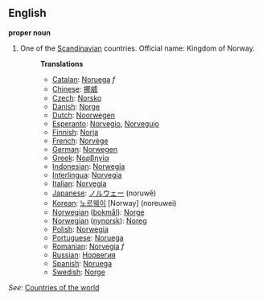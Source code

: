 ==English==

'''proper noun'''

# One of the [[Scandinavian]] countries. Official name: Kingdom of Norway.
#:'''Translations'''
#:*[[Catalan]]: [[Noruega]] ''f''
#:*[[Chinese]]: [[挪威]]
#:*[[Czech]]: [[Norsko]]
#:*[[Danish]]: [[Norge]]
#:*[[Dutch]]: [[Noorwegen]]
#:*[[Esperanto]]: [[Norvegio]], [[Norvegujo]]
#:*[[Finnish]]: [[Norja]]
#:*[[French]]: [[Norvège]]
#:*[[German]]: [[Norwegen]]
#:*[[Greek]]: [[Νορβηγία]]
#:*[[Indonesian]]: [[Norwegia]]
#:*[[Interlingua]]: [[Norvegia]]
#:*[[Italian]]: [[Norvegia]]
#:*[[Japanese]]: [[ノルウェー]] (noruwē)
#:*[[Korean]]: [[노르웨이]] [Norway] (noreuwei)
#:*[[Norwegian]] ([[bokmål]]): [[Norge]]
#:*[[Norwegian]] ([[nynorsk]]): [[Noreg]]
#:*[[Polish]]: [[Norwegia]]
#:*[[Portuguese]]: [[Noruega]]
#:*[[Romanian]]: [[Norvegia]] ''f''
#:*[[Russian]]: [[Норвегия]]
#:*[[Spanish]]: [[Noruega]]
#:*[[Swedish]]: [[Norge]]

''See'': [[Countries of the world]]